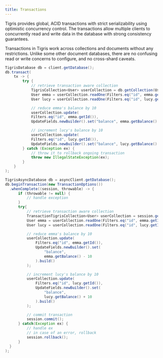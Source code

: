 ```yaml
---
title: Transactions
---
```



Tigris provides global, ACID transactions with strict serializability
using optimistic concurrency control. The transactions allow multiple
clients to concurrently read and write data in the database with strong
consistency guarantees.

Transactions in Tigris work across collections and documents without any
restrictions. Unlike some other document databases, there are no confusing
read or write concerns to configure, and no cross-shard caveats.

<Tabs groupId={clientTabGroupId}>
<TabItem value={syncClientLabel} label={syncClientLabel}>

```java
TigrisDatabase db = client.getDatabase();
db.transact(
    tx -> {
        try {
            // retrieve transaction aware collection
            TigrisCollection<User> userCollection = db.getCollection(User.class);
            User emma = userCollection.readOne(Filters.eq("id", emma.getId()));
            User lucy = userCollection.readOne(Filters.eq("id", lucy.getId()));

            // reduce emma's balance by 10
            userCollection.update(
            Filters.eq("id", emma.getId()),
            UpdateFields.newBuilder().set("balance", emma.getBalance() - 10).build());

            // increment lucy's balance by 10
            userCollection.update(
            Filters.eq("id", lucy.getId()),
            UpdateFields.newBuilder().set("balance", lucy.getBalance() + 10).build());
        } catch (Exception ex) {
            // throw it to rollback ongoing transaction
            throw new IllegalStateException(ex);
        }
    }
);
```

</TabItem>

<TabItem value={asyncClientLabel} label={asyncClientLabel}>

```java
TigrisAsyncDatabase db = asyncClient.getDatabase();
db.beginTransaction(new TransactionOptions())
  .whenComplete((session, throwable) -> {
      if (throwable != null) {
          // handle exception
      }
      try{
          // retrieve transaction aware collection
          TransactionTigrisCollection<User> userCollection = session.getCollection(User.class);
          User emma = userCollection.readOne(Filters.eq("id", emma.getId()));
          User lucy = userCollection.readOne(Filters.eq("id", lucy.getId()));

          // reduce emma's balance by 10
          userCollection.update(
              Filters.eq("id", emma.getId()),
              UpdateFields.newBuilder().set(
                  "balance",
                  emma.getBalance() - 10
              ).build()
          );

          // increment lucy's balance by 10
          userCollection.update(
              Filters.eq("id", lucy.getId()),
              UpdateFields.newBuilder().set(
                  "balance",
                  lucy.getBalance() + 10
              ).build()
          );

          // commit transaction
          session.commit();
      } catch(Exception ex) {
          // handle ex
          // in case of an error, rollback
          session.rollback();
      }
  }
);
```

</TabItem>
</Tabs>
